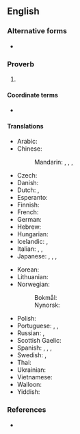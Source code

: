 ==English==

===Alternative forms===
* {{alter|en|it never rains but that it pours|when it rains, it pours}}

===Proverb===
{{en-proverb}}

# {{def|[[unfortunate|Unfortunate]] events occur in [[quantity]].}}
#: {{syn|en|misfortunes never come singly}}

====Coordinate terms====
* {{l|en|bad things come in threes}}

====Translations====
{{trans-top|unfortunate events occur in quantity}}
* Arabic: {{t|ar|الْمَصَائِبُ لَا تَأْتِي فُرَادَى|lit=misfortunes do not come alone}}
* Chinese:
*: Mandarin: {{t+|cmn|屋漏偏逢連夜雨}}, {{t+|cmn|屋漏偏逢连夜雨|tr=wū lòu piān féng liányè yǔ|lit=when the roof is leaking, that's when you'll get several continuous nights of rain}}, {{t+|cmn|禍不單行}}, {{t+|cmn|祸不单行|tr=huòbùdānxíng|lit=disasters do not come alone}}
* Czech: {{qualifier|vulgar}} {{t|cs|když se to sere, tak se to sere|lit=when it shits, then it shits}}
* Danish: {{t|da|en ulykke kommer sjældent alene|lit=a misfortune seldom comes alone}}
* Dutch: {{t|nl|een ongeluk komt zelden alleen|lit=a misfortune seldom comes alone}}, {{t|nl|een ongeluk komt nooit alleen|lit=a misfortune never comes alone}}
* Esperanto: {{t|eo|malfeliĉo malofte venas sole|lit=a misfortune seldom comes alone}}
* Finnish: {{t|fi|kaikki on vastaan, vain saha puoltaa|lit=everything is against [me], only the saw pulls}}
* French: {{t+|fr|un malheur ne vient jamais seul|lit=a misfortune never comes alone}}
* German: {{t+|de|ein Unglück kommt selten allein|lit=a misfortune seldom comes alone}}
* Hebrew: {{t|he|צָרוֹת בָּאוֹת‏ בִּצְרוֹרוֹת|tr=tzarót ba'ót bi-tz'rorót|lit=misfortunes come in packages}}
* Hungarian: {{t+|hu|a baj nem jár egyedül|lit=trouble does not come alone}}
* Icelandic: {{t+|is|sjaldan er ein báran stök|lit=a wave seldome comes alone}}, {{t+|is|það er ýmist of eða van|lit=it is either too much or too little}}
* Italian: {{t|it|i guai non vengono mai da soli|lit=misfortunes never come alone}}, {{t|it|piove sul bagnato|lit=it rains on the wet}}, {{t|it|al peggio non c'è mai fine|lit=there is no ending to worse}}
* Japanese: {{t|ja|踏んだり蹴ったり|tr=ふんだりけったり, fundari-kettari|lit=we often tread on and we often bump off}}, {{t+|ja|泣きっ面に蜂|tr=なきっつらにはち, nakittsura ni hachi|lit=a wasp on a tearful face}}, {{t+|ja|弱り目に祟り目|tr=よわりめにたたりめ, yowari me ni tatari me|lit=in times of weakness, evil eyes}}, {{t|ja|降れば土砂降り|tr=ふればどしゃぶり, fureba doshaburi|lit=if it rains, it pours}}
{{trans-mid}}
* Korean: {{t-needed|ko}}
* Lithuanian: {{t|lt|bėda viena nevaikšto|lit=trouble does not come alone}}
* Norwegian:
*: Bokmål: {{t+|nb|en ulykke kommer sjelden alene|lit=a misfortune seldom comes alone}}
*: Nynorsk: {{t|nn|ei ulykke kjem sjeldan aleine|lit=a misfortune seldom comes alone}}
* Polish: {{t+|pl|nieszczęścia chodzą parami|lit=misfortunes walk in pairs}}
* Portuguese: {{t|pt|um mal nunca vem só}}, {{t|pt|uma desgraça nunca vem sozinha}}, {{t|pt|uma desgraça nunca vem só|lit=a misfortune never comes alone}}
* Russian: {{t+|ru|пришла́ беда́ — отворя́й воро́та|lit=when the trouble comes, open the gate}}, {{t+|ru|беда́ одна́ не хо́дит|lit=trouble does not come alone}}
* Scottish Gaelic: {{t|gd|nuair a thig air duine, thig air uile|lit=when it befalls one, it befalls all}}
* Spanish: {{t|es|las desgracias nunca vienen solas|lit=misfortunes never come alone}}, {{t|es|cuando llueve, diluvia|lit=when it rains, it pours}}, {{t|es|llueve sobre mojado|lit=it rains on the wet}}, {{t|es|si no quieres caldo, taza y media|lit=if you do not want broth, a bowl and a half}}
* Swedish: {{t|sv|en olycka kommer sällan ensam|lit=a misfortune seldom comes alone}}, {{t|sv|när det regnar så öser det ner|lit=when it rains, it pours}}
* Thai: {{t+|th|ความวัวไม่ทันหาย ความควายเข้ามาแทรก|tr=kwaam-wuua-mâi-tan-hǎai kwaam-kwaai-kâo-maa-sɛ̂ɛk|lit=the condition of cows does not yet cease, the condition of buffaloes comes in to join}}
* Ukrainian: {{t|uk|бі́да ні́коли сама́ не хо́дить|lit=trouble does not come alone}}
* Vietnamese: {{t-needed|vi}}
* Walloon: {{t+|wa|on måleur ni vént måy tot seu|lit=a misfortune never comes alone}}
* Yiddish: {{t-needed|yi}}
{{trans-bottom}}

===References===
* {{cite-book
|author=Gregory Y. Titelman
|title=Random House Dictionary of Popular Proverbs and Sayings
|year=1996
|ISBN=0-679-44554-4
|page=172}}

{{catlangname|en|terms with placeholder "it"}}